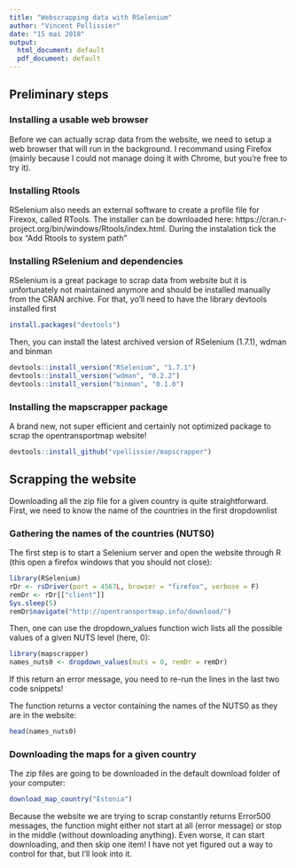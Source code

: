 ```yaml
---
title: "Webscrapping data with RSelenium"
author: "Vincent Pellissier"
date: "15 mai 2018"
output:
  html_document: default
  pdf_document: default
---
```


## Preliminary steps
### Installing a usable web browser
Before we can actually scrap data from the website, we need to setup a web browser that will run in the background.
I recommand using Firefox (mainly because I could not manage doing it with Chrome, but you're free to try it).

### Installing Rtools
RSelenium also needs an external software to create a profile file for Firexox, called RTools.
The installer can be downloaded here: https://cran.r-project.org/bin/windows/Rtools/index.html.
During the instalation tick the box "Add Rtools to system path"

### Installing RSelenium and dependencies
RSelenium is a great package to scrap data from website but it is unfortunately not maintained anymore and should be installed manually from the CRAN archive.
For that, yo'll need to have the library devtools installed first

```r
install.packages("devtools")
```

Then, you can install the latest archived version of RSelenium (1.7.1), wdman and binman
```r
devtools::install_version("RSelenium", "1.7.1")
devtools::install_version("wdman", "0.2.2")
devtools::install_version("binman", "0.1.0")
```

### Installing the mapscrapper package
A brand new, not super efficient and certainly not optimized package to scrap the opentransportmap website!

```r
devtools::install_github("vpellissier/mapscrapper")
```

## Scrapping the website
Downloading all the zip file for a given country is quite straightforward.
First, we need to know the name of the countries in the first dropdownlist

### Gathering the names of the countries (NUTS0)
The first step is to start a Selenium server and open the website through R (this open a firefox windows that you should not close):

```r
library(RSelenium)
rDr <- rsDriver(port = 4567L, browser = "firefox", verbose = F)
remDr <- rDr[["client"]]
Sys.sleep(5)
remDr$navigate("http://opentransportmap.info/download/")
```

Then, one can use the dropdown_values function wich lists all the possible values of a given NUTS level (here, 0):

```r
library(mapscrapper)
names_nuts0 <- dropdown_values(nuts = 0, remDr = remDr)
```
If this return an error message, you need to re-run the lines in the last two code snippets!


The function returns a vector containing the names of the NUTS0 as they are in the website:
```r
head(names_nuts0)
```

### Downloading the maps for a given country
The zip files are going to be downloaded in the default download folder of your computer:
```r
download_map_country("Estonia")
```

Because the website we are trying to scrap constantly returns Error500 messages, the function might either not start at all (error message) or stop in the middle (without downloading anything).
Even worse, it can start downloading, and then skip one item! 
I have not yet figured out a way to control for that, but I'll look into it.

